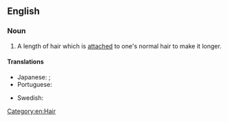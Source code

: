 ==English==

===Noun===
{{en-noun}}

# A length of hair which is [[attached]] to one's normal hair to make it longer.

====Translations====
{{trans-top|a length of hair}}
* Japanese: {{t|ja|エクステンション|tr=ekusutenshon}}; {{qualifier|shorten}} {{t|ja|エクステ|tr=ekusute}}
* Portuguese: {{t|pt|aplique|m}}
{{trans-mid}}
* Swedish: {{t+|sv|hårförlängning|c}}
{{trans-bottom}}

[[Category:en:Hair]]